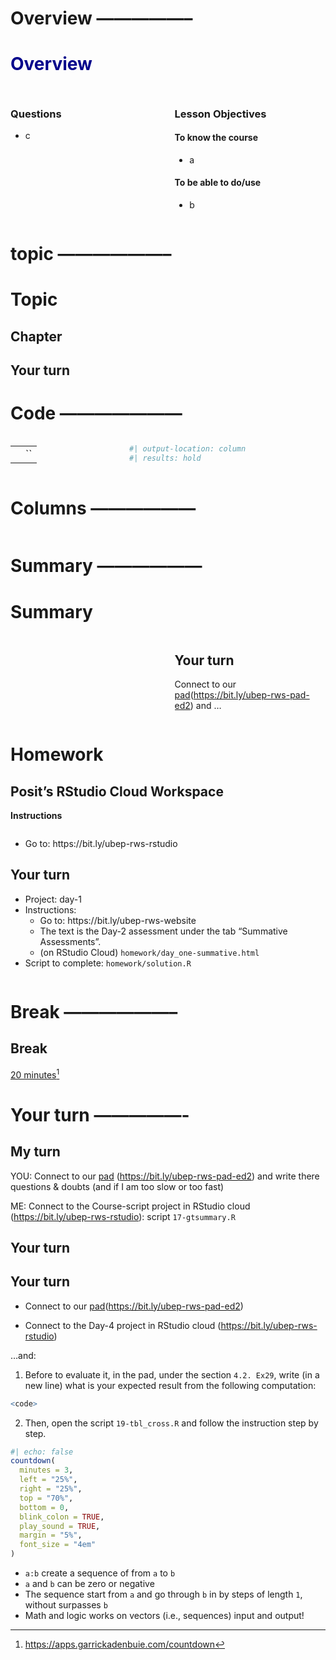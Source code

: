 # Overview -----------------

# Overview {style="color:darkblue;"}

## 

::: columns
::: {.column width="50%"}
### Questions

-   c
:::

::: {.column width="50%"}
### Lesson Objectives

#### To know the course

-   a

#### To be able to do/use

-   b
:::
:::

# topic --------------------

# Topic

## Chapter

::: callout-tip
:::

::: callout-caution
## Your turn
:::

# Code ---------------------

::: columns
::: {.column width="35%"}
|     |      |
|-----|------|
|     | \`\` |
:::

::: {.column width="65%"}
```r
#| output-location: column
#| results: hold

```
:::
:::

# Columns ------------------

::: columns
::: {.column width="50%"}
:::

::: {.column width="50%"}
:::
:::

# Summary ------------------

# Summary

::: columns
::: {.column width="50%"}
::: callout-important
:::
:::

::: {.column width="50%"}
::: callout-caution
## Your turn

Connect to our [pad](https://bit.ly/ubep-rws-pad-ed2)(<https://bit.ly/ubep-rws-pad-ed2>) and ...
:::
:::
:::

# Homework

## Posit's RStudio Cloud Workspace

**Instructions**

::: columns
::: {.column width="50%"}
-   Go to: https://bit.ly/ubep-rws-rstudio

::: callout-caution
## Your turn

-   Project: day-1
-   Instructions:
    -   Go to: https://bit.ly/ubep-rws-website
    -   The text is the Day-2 assessment under the tab "Summative Assessments".
    -   (on RStudio Cloud) `homework/day_one-summative.html`
-   Script to complete: `homework/solution.R`
:::
:::
:::

# Break --------------------

## Break

[20 minutes](https://apps.garrickadenbuie.com/countdown/?_inputs_&time=%2220%3A00%22&update_every=%221%22&warn_time=%2204%3A00%22)[^templates-1]

[^templates-1]: <https://apps.garrickadenbuie.com/countdown>

# Your turn ----------------

## My turn

YOU: Connect to our [pad](https://bit.ly/ubep-rws-pad-ed2) (<https://bit.ly/ubep-rws-pad-ed2>) and write there questions & doubts (and if I am too slow or too fast)

ME: Connect to the Course-script project in RStudio cloud (<https://bit.ly/ubep-rws-rstudio>): script `17-gtsummary.R`

## Your turn

::: callout-caution
## Your turn

-   Connect to our [pad](https://bit.ly/ubep-rws-pad-ed2)(<https://bit.ly/ubep-rws-pad-ed2>)

-   Connect to the Day-4 project in RStudio cloud (<https://bit.ly/ubep-rws-rstudio>)

...and:
:::

1.  Before to evaluate it, in the pad, under the section `4.2. Ex29`, write (in a new line) what is your expected result from the following computation:

``` r
<code>
```

2.  Then, open the script `19-tbl_cross.R` and follow the instruction step by step.

::: {.fragment .fade-out fragment-index="1"}
```r
#| echo: false
countdown(
  minutes = 3,
  left = "25%",
  right = "25%",
  top = "70%",
  bottom = 0,
  blink_colon = TRUE,
  play_sound = TRUE,
  margin = "5%",
  font_size = "4em"
)
```
:::

::: {.fragment .fade-in fragment-index="1"}
::: callout-important
-   `a:b` create a sequence of from `a` to `b`
-   `a` and `b` can be zero or negative
-   The sequence start from `a` and go through `b` in by steps of length `1`, without surpasses `b`
-   Math and logic works on vectors (i.e., sequences) input and output!
:::
:::
